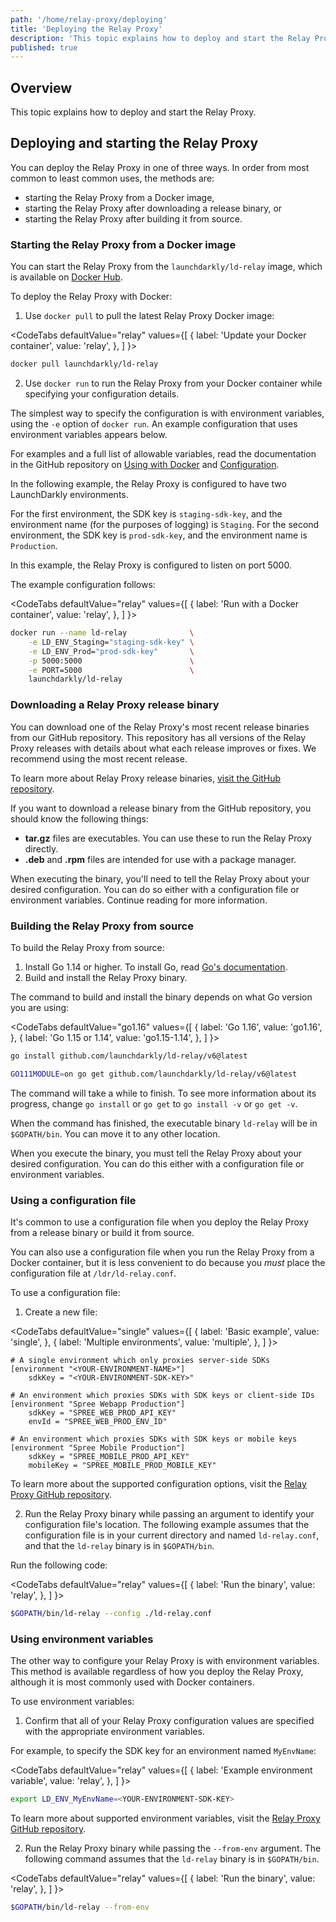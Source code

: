 ```yaml
---
path: '/home/relay-proxy/deploying'
title: 'Deploying the Relay Proxy'
description: 'This topic explains how to deploy and start the Relay Proxy.'
published: true
---
```


## Overview

This topic explains how to deploy and start the Relay Proxy.

## Deploying and starting the Relay Proxy

You can deploy the Relay Proxy in one of three ways. In order from most common to least common uses, the methods are:

* starting the Relay Proxy from a Docker image,
* starting the Relay Proxy after downloading a release binary, or
* starting the Relay Proxy after building it from source.

### Starting the Relay Proxy from a Docker image

You can start the Relay Proxy from the `launchdarkly/ld-relay` image, which is available on [Docker Hub](https://hub.docker.com/r/launchdarkly/ld-relay).

To deploy the Relay Proxy with Docker:

1. Use `docker pull` to pull the latest Relay Proxy Docker image:

  <CodeTabs
    defaultValue="relay"
    values={[
      { label: 'Update your Docker container', value: 'relay', },
    ]
  }>
  <CodeTabItem value="relay">

  ```bash
  docker pull launchdarkly/ld-relay
  ```

  </CodeTabItem>
  </CodeTabs>

2. Use `docker run` to run the Relay Proxy from your Docker container while specifying your configuration details.

The simplest way to specify the configuration is with environment variables, using the `-e` option of `docker run`. An example configuration that uses environment variables appears below.

For examples and a full list of allowable variables, read the documentation in the GitHub repository on [Using with Docker](https://github.com/launchdarkly/ld-relay/blob/v6/docs/docker.md) and [Configuration](https://github.com/launchdarkly/ld-relay/blob/v6/docs/configuration.md).

In the following example, the Relay Proxy is configured to have two LaunchDarkly environments.

For the first environment, the SDK key is `staging-sdk-key`, and the environment name (for the purposes of logging) is `Staging`. For the second environment, the SDK key is `prod-sdk-key`, and the environment name is `Production`.

In this example, the Relay Proxy is configured to listen on port 5000.

The example configuration follows:

<CodeTabs
   defaultValue="relay"
   values={[
     { label: 'Run with a Docker container', value: 'relay', },
   ]
 }>
 <CodeTabItem value="relay">

 ```bash
docker run --name ld-relay              \
     -e LD_ENV_Staging="staging-sdk-key" \
     -e LD_ENV_Prod="prod-sdk-key"       \
     -p 5000:5000                        \
     -e PORT=5000                        \
     launchdarkly/ld-relay
 ```

 </CodeTabItem>
</CodeTabs>

### Downloading a Relay Proxy release binary

You can download one of the Relay Proxy's most recent release binaries from our GitHub repository. This repository has all versions of the Relay Proxy releases with details about what each release improves or fixes. We recommend using the most recent release.

To learn more about Relay Proxy release binaries, [visit the GitHub repository](https://github.com/launchdarkly/ld-relay/releases).

If you want to download a release binary from the GitHub repository, you should know the following things:
* **tar.gz** files are executables. You can use these to run the Relay Proxy directly.
* **.deb** and **.rpm** files are intended for use with a package manager.

When executing the binary, you'll need to tell the Relay Proxy about your desired configuration. You can do so either with a configuration file or environment variables. Continue reading for more information.

### Building the Relay Proxy from source

To build the Relay Proxy from source:

1. Install Go 1.14 or higher. To install Go, read [Go's documentation](https://golang.org/doc/install).
2. Build and install the Relay Proxy binary.

The command to build and install the binary depends on what Go version you are using:

 <CodeTabs
   defaultValue="go1.16"
   values={[
     { label: 'Go 1.16', value: 'go1.16', },
     { label: 'Go 1.15 or 1.14', value: 'go1.15-1.14', },
   ]
 }>
 <CodeTabItem value="go1.16">

 ```bash
 go install github.com/launchdarkly/ld-relay/v6@latest
 ```

 </CodeTabItem>
 <CodeTabItem value="go1.15-1.14">

 ```bash
 GO111MODULE=on go get github.com/launchdarkly/ld-relay/v6@latest
 ```

 </CodeTabItem>
 </CodeTabs>

The command will take a while to finish. To see more information about its progress, change `go install` or `go get` to `go install -v` or `go get -v`.

When the command has finished, the executable binary `ld-relay` will be in `$GOPATH/bin`. You can move it to any other location.

When you execute the binary, you must tell the Relay Proxy about your desired configuration. You can do this either with a configuration file or environment variables.

### Using a configuration file

It's common to use a configuration file when you deploy the Relay Proxy from a release binary or build it from source.

You can also use a configuration file when you run the Relay Proxy from a Docker container, but it is less convenient to do because you *must* place the configuration file at `/ldr/ld-relay.conf`.

To use a configuration file:

1. Create a new file:

  <CodeTabs
    defaultValue="single"
    values={[
      { label: 'Basic example', value: 'single', },
      { label: 'Multiple environments', value: 'multiple', },
    ]
  }>
  <CodeTabItem value="single">

  ```text
  # A single environment which only proxies server-side SDKs
  [environment "<YOUR-ENVIRONMENT-NAME>"]
      sdkKey = "<YOUR-ENVIRONMENT-SDK-KEY>"
  ```

  </CodeTabItem>
  <CodeTabItem value="multiple">

  ```text
  # An environment which proxies SDKs with SDK keys or client-side IDs
  [environment "Spree Webapp Production"]
      sdkKey = "SPREE_WEB_PROD_API_KEY"
      envId = "SPREE_WEB_PROD_ENV_ID"

  # An environment which proxies SDKs with SDK keys or mobile keys
  [environment "Spree Mobile Production"]
      sdkKey = "SPREE_MOBILE_PROD_API_KEY"
      mobileKey = "SPREE_MOBILE_PROD_MOBILE_KEY"
  ```

  </CodeTabItem>
  </CodeTabs>

  To learn more about the supported configuration options, visit the [Relay Proxy GitHub repository](https://github.com/launchdarkly/ld-relay/blob/v6/docs/configuration.md).

2. Run the Relay Proxy binary while passing an argument to identify your configuration file's location. The following example assumes that the configuration file is in your current directory and named `ld-relay.conf`, and that the `ld-relay` binary is in `$GOPATH/bin`.

Run the following code:

  <CodeTabs
    defaultValue="relay"
    values={[
      { label: 'Run the binary', value: 'relay', },
    ]
  }>
  <CodeTabItem value="relay">

  ```bash
  $GOPATH/bin/ld-relay --config ./ld-relay.conf
  ```

  </CodeTabItem>
  </CodeTabs>


### Using environment variables

The other way to configure your Relay Proxy is with environment variables. This method is available regardless of how you deploy the Relay Proxy, although it is most commonly used with Docker containers.

To use environment variables:

1. Confirm that all of your Relay Proxy configuration values are specified with the appropriate environment variables.

  For example, to specify the SDK key for an environment named `MyEnvName`:

  <CodeTabs
    defaultValue="relay"
    values={[
      { label: 'Example environment variable', value: 'relay', },
    ]
  }>
  <CodeTabItem value="relay">

  ```bash
  export LD_ENV_MyEnvName=<YOUR-ENVIRONMENT-SDK-KEY>
  ```

  </CodeTabItem>
  </CodeTabs>

  To learn more about supported environment variables, visit the [Relay Proxy GitHub repository](https://github.com/launchdarkly/ld-relay/blob/v6/docs/configuration.md#configuration-file-format-and-environment-variables).

2. Run the Relay Proxy binary while passing the `--from-env` argument. The following command assumes that the `ld-relay` binary is in `$GOPATH/bin`.

  <CodeTabs
    defaultValue="relay"
    values={[
      { label: 'Run the binary', value: 'relay', },
    ]
  }>
  <CodeTabItem value="relay">

  ```bash
  $GOPATH/bin/ld-relay --from-env
  ```

  </CodeTabItem>
  </CodeTabs>
